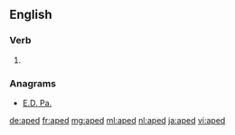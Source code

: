 ==English==

===Verb===
{{head|en}}

# {{en-past of|ape}}

===Anagrams===
* [[E.D. Pa.#English|E.D. Pa.]]

[[de:aped]]
[[fr:aped]]
[[mg:aped]]
[[ml:aped]]
[[nl:aped]]
[[ja:aped]]
[[vi:aped]]